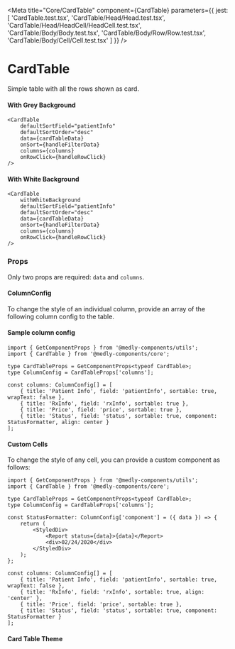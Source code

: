 
<Meta
    title="Core/CardTable"
    component={CardTable}
    parameters={{
        jest: [
            'CardTable.test.tsx',
            'CardTable/Head/Head.test.tsx',
            'CardTable/Head/HeadCell/HeadCell.test.tsx',
            'CardTable/Body/Body.test.tsx',
            'CardTable/Body/Row/Row.test.tsx',
            'CardTable/Body/Cell/Cell.test.tsx'
        ]
    }}
/>

# CardTable

Simple table with all the rows shown as card.

#### With Grey Background

```tsx
<CardTable
    defaultSortField="patientInfo"
    defaultSortOrder="desc"
    data={cardTableData}
    onSort={handleFilterData}
    columns={columns}
    onRowClick={handleRowClick}
/>
```

<Preview withToolbar>
    <Story name="WithGreyBackground" decorators={[withKnobs]}>
        <WithGreyBackground />
    </Story>
</Preview>

#### With White Background

```tsx
<CardTable
    withWhiteBackground
    defaultSortField="patientInfo"
    defaultSortOrder="desc"
    data={cardTableData}
    onSort={handleFilterData}
    columns={columns}
    onRowClick={handleRowClick}
/>
```

<Preview withToolbar>
    <Story name="WithWhiteBackground" decorators={[withKnobs]}>
        <WithWhiteBackground />
    </Story>
</Preview>

### Props

Only two props are required: `data` and `columns`.

<Props of={CardTable} />

#### ColumnConfig

To change the style of an individual column, provide an array of the following column config to the table.  

<Props of={ColumnConfigInterface} />

#### Sample column config

```tsx
import { GetComponentProps } from '@medly-components/utils';
import { CardTable } from '@medly-components/core';

type CardTableProps = GetComponentProps<typeof CardTable>;
type ColumnConfig = CardTableProps['columns'];

const columns: ColumnConfig[] = [
    { title: 'Patient Info', field: 'patientInfo', sortable: true, wrapText: false },
    { title: 'RxInfo', field: 'rxInfo', sortable: true },
    { title: 'Price', field: 'price', sortable: true },
    { title: 'Status', field: 'status', sortable: true, component: StatusFormatter, align: center }
];
```

#### Custom Cells

To change the style of any cell, you can provide a custom component as follows: 

```tsx
import { GetComponentProps } from '@medly-components/utils';
import { CardTable } from '@medly-components/core';

type CardTableProps = GetComponentProps<typeof CardTable>;
type ColumnConfig = CardTableProps['columns'];

const StatusFormatter: ColumnConfig['component'] = ({ data }) => {
    return (
        <StyledDiv>
            <Report status={data}>{data}</Report>
            <div>02/24/2020</div>
        </StyledDiv>
    );
};

const columns: ColumnConfig[] = [
    { title: 'Patient Info', field: 'patientInfo', sortable: true, wrapText: false },
    { title: 'RxInfo', field: 'rxInfo', sortable: true, align: 'center' },
    { title: 'Price', field: 'price', sortable: true },
    { title: 'Status', field: 'status', sortable: true, component: StatusFormatter }
];
```

#### Card Table Theme

<Props of={Theme} />
